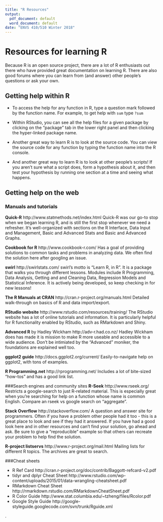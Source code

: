 ```yaml
---
title: "R Resources"
output:
  pdf_document: default
  word_document: default
date: "ENVS 410/510 Winter 2018"
---
```


# Resources for learning R
Because R is an open source project, there are a lot of R enthusiasts out there who have provided great documentation on learning R. There are also good forums where you can learn from (and answer) other people's questions or ask your own.

## Getting help within R
- To access the help for any function in R, type a question mark followed by the function name. For example, to get help with `sum` type `?sum`

- Within RStudio, you can see all the help files for a given package by clicking on the "package" tab in the lower right panel and then clicking the hyper-linked package name.

- Another great way to learn R is to look at the source code. You can view the source code for any function by typing the function name into the R console. 

- And another great way to learn R is to look at other people's scripts! If you aren't sure what a script does, form a hypothesis about it, and then test your hypothesis by running one section at a time and seeing what happens. 

## Getting help on the web

### Manuals and tutorials
**Quick-R**                                         http://www.statmethods.net/index.html
Quick-R was our go-to stop when we began learning R, and is still the first stop whenever we need a refresher. It's well-organized with sections on the R Interface, Data Input and Management, Basic and Advanced Stats and Basic and Advanced Graphs.  

**Cookbook for R**                                http://www.cookbook-r.com/
Has a goal of providing solutions to common tasks and problems in analyzing data. We often find the solution here after googling an issue.

**swirl**                                          http://swirlstats.com/ 
swirl's motto is "Learn R, in R". It is a package that walks you through different lessons. Modules include R Programming, Data Analysis, Getting and and Cleaning Data, Regression Models and Statistical Inference. It is actively being developed, so keep checking in for new lessons!

**The R Manuals at CRAN**                          http://cran.r-project.org/manuals.html
Detailed walk-through on basics of R and data import/export.

**RStudio website**                               http://www.rstudio.com/resources/training/
The RStudio website has a lot of online tutorials and information. It is particularly helpful for R functionality enabled by RStudio, such as RMarkdown and Shiny.

**Advanced R** by Hadley Wickham                   http://adv-r.had.co.nz/
Hadley Wickham does has made it is mission to make R more useable and accessible to a wide audience. Don't be intimiated by the "Advanced" moniker, the foundations are explained well too.

**ggplot2 guide**                                 http://docs.ggplot2.org/current/
Easily-to-navigate help on ggplot2, with tons of examples.

**R Programming.net**                              http://rprogramming.net/
Includes a lot of bite-sized "how-tos" and has a good link list.

###Search engines and community sites
**R-Seek**                                        http://www.rseek.org/
Restricts a google-search to just R-related material. This is especially great when you're searching for help on a function whose name is common English. Compare an rseek vs google search on "aggregate".

**Stack Overflow**                              http://stackoverflow.com/
A question and answer site for programmers. Often if you have a problem other people had it too - this is a great place to look and see if they had it answered. If you have had a good look here and in other resources and can't find your solution, go ahead and ask. Be sure to give a "reproducible" example so that others can recreate your problem to help find the solution.

**R-project listservs**                     http://www.r-project.org/mail.html
Mailing lists for different R topics. The archives are great to search.

###Cheat sheets 

- R Ref Card                            http://cran.r-project.org/doc/contrib/Baggott-refcard-v2.pdf
- tidyr and dplyr Cheat Sheet           http://www.rstudio.com/wp-content/uploads/2015/01/data-wrangling-cheatsheet.pdf
- RMarkdown Cheat Sheet                 http://rmarkdown.rstudio.com/RMarkdownCheatSheet.pdf
- R Color Guide                         http://www.stat.columbia.edu/~tzheng/files/Rcolor.pdf
- Google Style Guide                    http://google-styleguide.googlecode.com/svn/trunk/Rguide.xml

.
